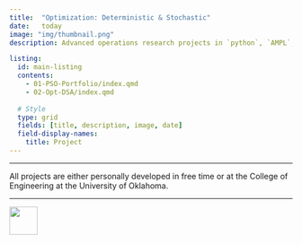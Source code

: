 ```yaml
---
title:  "Optimization: Deterministic & Stochastic"
date:   today
image: "img/thumbnail.png"
description: Advanced operations research projects in `python`, `AMPL`, and `gurobipy`.

listing:
  id: main-listing
  contents: 
    - 01-PSO-Portfolio/index.qmd
    - 02-Opt-DSA/index.qmd
    
  # Style
  type: grid
  fields: [title, description, image, date]
  field-display-names: 
    title: Project
---
```


---

::: {.callout-note title="Note: Proprietary Information Hidden"}

All projects are either personally developed in free time or at the College of Engineering at the University of Oklahoma.

:::

---


<!-- Listing here -->

:::{#main-listing}
:::


[<img src = '/docs/img/go-back.png' height=50 >](../)




